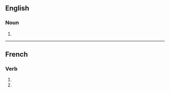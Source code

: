 ==English==

===Noun===
{{head|en|noun plural form}}

# {{plural of|compulsion|lang=en}}

----

==French==

===Verb===
{{head|fr|verb form}}

# {{inflection of|compulser||1|p|impf|indc|lang=fr}}
# {{inflection of|compulser||1|p|pres|subj|lang=fr}}